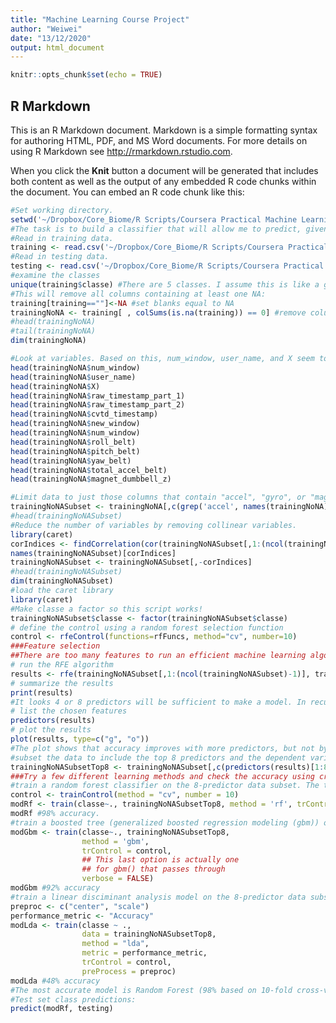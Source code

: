 ```yaml
---
title: "Machine Learning Course Project"
author: "Weiwei"
date: "13/12/2020"
output: html_document
---
```


```r
knitr::opts_chunk$set(echo = TRUE)
```

## R Markdown

This is an R Markdown document. Markdown is a simple formatting syntax for authoring HTML, PDF, and MS Word documents. For more details on using R Markdown see <http://rmarkdown.rstudio.com>.

When you click the **Knit** button a document will be generated that includes both content as well as the output of any embedded R code chunks within the document. You can embed an R code chunk like this:


```r
#Set working directory.
setwd('~/Dropbox/Core_Biome/R Scripts/Coursera Practical Machine Learning')
#The task is to build a classifier that will allow me to predict, given accelerometer data, how well a person is performing the barbell lift.  
#Read in training data.
training <- read.csv('~/Dropbox/Core_Biome/R Scripts/Coursera Practical Machine Learning/pml-training.csv')
#Read in testing data.
testing <- read.csv('~/Dropbox/Core_Biome/R Scripts/Coursera Practical Machine Learning/pml-testing.csv')
#examine the classes
unique(training$classe) #There are 5 classes. I assume this is like a grading system, where A is the best score. I want to build a model that can predict which class someone will fall in given predictor data.
#This will remove all columns containing at least one NA:
training[training==""]<-NA #set blanks equal to NA
trainingNoNA <- training[ , colSums(is.na(training)) == 0] #remove columns that have any NAs
#head(trainingNoNA)
#tail(trainingNoNA)
dim(trainingNoNA)
```

```r
#Look at variables. Based on this, num_window, user_name, and X seem to be unimportant.
head(trainingNoNA$num_window)
head(trainingNoNA$user_name)
head(trainingNoNA$X)
head(trainingNoNA$raw_timestamp_part_1)
head(trainingNoNA$raw_timestamp_part_2)
head(trainingNoNA$cvtd_timestamp)
head(trainingNoNA$new_window)
head(trainingNoNA$num_window)
head(trainingNoNA$roll_belt)
head(trainingNoNA$pitch_belt)
head(trainingNoNA$yaw_belt)
head(trainingNoNA$total_accel_belt)
head(trainingNoNA$magnet_dumbbell_z)
```

```r
#Limit data to just those columns that contain "accel", "gyro", or "magnet", "roll", "pitch", or "yaw".
trainingNoNASubset <- trainingNoNA[,c(grep('accel', names(trainingNoNA)), grep('gyro', names(trainingNoNA)), grep('magnet', names(trainingNoNA)), grep('roll', names(trainingNoNA)), grep('pitch', names(trainingNoNA)), grep('yaw', names(trainingNoNA)), grep('classe', names(trainingNoNA)))]
#head(trainingNoNASubset)
#Reduce the number of variables by removing collinear variables.
library(caret)
corIndices <- findCorrelation(cor(trainingNoNASubset[,1:(ncol(trainingNoNASubset)-1)]), cutoff=0.9)
names(trainingNoNASubset)[corIndices]
trainingNoNASubset <- trainingNoNASubset[,-corIndices]
#head(trainingNoNASubset)
dim(trainingNoNASubset)
#load the caret library
library(caret)
#Make classe a factor so this script works!
trainingNoNASubset$classe <- factor(trainingNoNASubset$classe)
# define the control using a random forest selection function
control <- rfeControl(functions=rfFuncs, method="cv", number=10)
###Feature selection
##There are too many features to run an efficient machine learning algorithm. These should be reduced to the most important features. I used the RFE algorithm to identify the most important features (predictors).
# run the RFE algorithm
results <- rfe(trainingNoNASubset[,1:(ncol(trainingNoNASubset)-1)], trainingNoNASubset[,ncol(trainingNoNASubset)], rfeControl=control)
# summarize the results
print(results)
#It looks 4 or 8 predictors will be sufficient to make a model. In recursive feature selection, the outer resampling method resulted in 10 fold cross validation.
# list the chosen features
predictors(results)
# plot the results
plot(results, type=c("g", "o")) 
#The plot shows that accuracy improves with more predictors, but not by very much beyond 16 variables. However, even with 8 variables accuracy is between 98% and 99%, so I decided to only use 8 predictors to make a faster algorithm.
#subset the data to include the top 8 predictors and the dependent variable, classe.
trainingNoNASubsetTop8 <- trainingNoNASubset[,c(predictors(results)[1:8], 'classe')]
###Try a few different learning methods and check the accuracy using cross validation with 10 folds (k = 10).
#train a random forest classifier on the 8-predictor data subset. The trControl method performs 10-fold cross-validation.
control <- trainControl(method = "cv", number = 10)
modRf <- train(classe~., trainingNoNASubsetTop8, method = 'rf', trControl = control)
modRf #98% accuracy.
#train a boosted tree (generalized boosted regression modeling (gbm)) on the 8-predictor data subset. The trControl method performs 10-fold cross-validation.
modGbm <- train(classe~., trainingNoNASubsetTop8, 
                method = 'gbm', 
                trControl = control,
                ## This last option is actually one
                ## for gbm() that passes through
                verbose = FALSE)
modGbm #92% accuracy
#train a linear disciminant analysis model on the 8-predictor data subset. The trControl method performs 10-fold cross-validation.
preproc <- c("center", "scale")
performance_metric <- "Accuracy"
modLda <- train(classe ~ .,
                data = trainingNoNASubsetTop8, 
                method = "lda",
                metric = performance_metric,
                trControl = control, 
                preProcess = preproc)
modLda #48% accuracy
#The most accurate model is Random Forest (98% based on 10-fold cross-validation). The boosted model is also quite good, at 92%, but the LDA was poor, at 48% accuracy. Therefore, rather than stacking these methods, I decided to use only the Random Forest method to predict the classes in the test set.
#Test set class predictions:
predict(modRf, testing)
```
